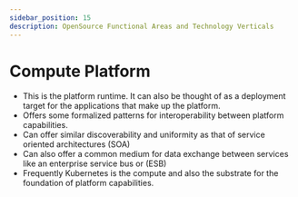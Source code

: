 ```yaml
---
sidebar_position: 15
description: OpenSource Functional Areas and Technology Verticals
---
```


# Compute Platform

- This is the platform runtime. It can also be thought of as a deployment target for the applications that make up the platform.
- Offers some formalized patterns for interoperability between platform capabilities.
- Can offer similar discoverability and uniformity as that of service oriented architectures (SOA)
- Can also offer a common medium for data exchange between services like an enterprise service bus or (ESB)
- Frequently Kubernetes is the compute and also the substrate for the foundation of platform capabilities.
